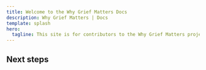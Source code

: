 ```yaml
---
title: Welcome to the Why Grief Matters Docs
description: Why Grief Matters | Docs
template: splash
hero:
  tagline: This site is for contributors to the Why Grief Matters project.
---
```



## Next steps

<CardGrid>
  <Card title="Content Editors" icon="pencil">
    <LinkCard
      href="/content-editors/start-here/01-getting-started"
      title="Start Here"
      description="If you're a Content Editor working on Why Grief Matters you should start here."
    />
  </Card>
  <Card title="Developers" icon="laptop">
    <LinkCard
      href="/developers/start-here/00-essentials"
      title="Start Here"
      description="If you're a Developer working on the Why Grief Matters project you should start here."
    />
  </Card>
</CardGrid>
